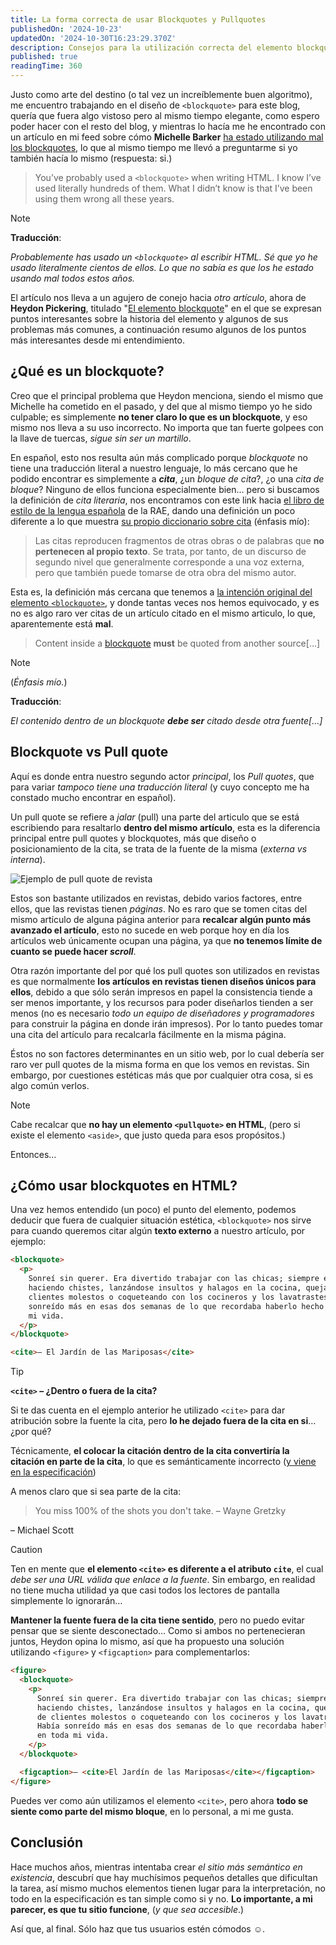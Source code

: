 ```yaml
---
title: La forma correcta de usar Blockquotes y Pullquotes
publishedOn: '2024-10-23'
updatedOn: '2024-10-30T16:23:29.370Z'
description: Consejos para la utilización correcta del elemento blockquote
published: true
readingTime: 360
---
```


Justo como arte del destino (o tal vez un increíblemente buen algoritmo), me encuentro trabajando en el diseño de `<blockquote>` para este blog, quería que fuera algo vistoso pero al mismo tiempo elegante, como espero poder hacer con el resto del blog, y mientras lo hacía me he encontrado con un artículo en mi feed sobre cómo **Michelle Barker** [ha estado utilizando mal los blockquotes](https://css-irl.info/ive-been-doing-blockquotes-wrong/), lo que al mismo tiempo me llevó a preguntarme si yo también hacía lo mismo (respuesta: si.)

> You’ve probably used a `<blockquote>` when writing HTML. I know I’ve used literally hundreds of them. What I didn’t know is that I’ve been using them wrong all these years.

> [!NOTE]
>
> **Traducción**:
>
> _Probablemente has usado un `<blockquote>` al escribir HTML. Sé que yo he usado literalmente cientos de ellos. Lo que no sabía es que los he estado usando mal todos estos años._

El artículo nos lleva a un agujero de conejo hacia _otro artículo_, ahora de **Heydon Pickering**, titulado "[El elemento blockquote](https://heydonworks.com/article/the-blockquote-element/)" en el que se expresan puntos interesantes sobre la historia del elemento y algunos de sus problemas más comunes, a continuación resumo algunos de los puntos más interesantes desde mi entendimiento.

## ¿Qué es un **blockquote**?

Creo que el principal problema que Heydon menciona, siendo el mismo que Michelle ha cometido en el pasado, y del que al mismo tiempo yo he sido culpable; es simplemente **no tener claro lo que es un blockquote**, y eso mismo nos lleva a su uso incorrecto. No importa que tan fuerte golpees con la llave de tuercas, _sigue sin ser un martillo_.

En español, esto nos resulta aún más complicado porque _blockquote_ no tiene una traducción literal a nuestro lenguaje, lo más cercano que he podido encontrar es simplemente a **_cita_**, ¿un _bloque de cita_?, ¿o una _cita de bloque_? Ninguno de ellos funciona especialmente bien… pero si buscamos la definición de _cita literaria_, nos encontramos con este link hacia [el libro de estilo de la lengua española](https://www.rae.es/libro-estilo-lengua-espa%C3%B1ola/citas) de la RAE, dando una definición un poco diferente a lo que muestra [su propio diccionario sobre cita](https://dle.rae.es/cita) (énfasis mío):

> Las citas reproducen fragmentos de otras obras o de palabras que **no pertenecen al propio texto**. Se trata, por tanto, de un discurso de segundo nivel que generalmente corresponde a una voz externa, pero que también puede tomarse de otra obra del mismo autor.

Esta es, la definición más cercana que tenemos a [la intención original del elemento `<blockquote>`](https://www.w3.org/TR/2011/WD-html5-author-20110809/the-blockquote-element.html), y donde tantas veces nos hemos equivocado, y es no es algo raro ver citas de un artículo citado en el mismo articulo, lo que, aparentemente está **mal**.

> Content inside a [blockquote](https://www.w3.org/TR/2011/WD-html5-author-20110809/the-blockquote-element.html#the-blockquote-element) **must** be quoted from another source[…]

> [!NOTE]
> (_Énfasis mío._)
>
> **Traducción**:
>
> _El contenido dentro de un blockquote **debe ser** citado desde otra fuente[…]_

## **Blockquote** vs Pull quote

Aquí es donde entra nuestro segundo actor _principal_, los _Pull quotes_, que para variar _tampoco tiene una traducción literal_ (y cuyo concepto me ha constado mucho encontrar en español).

Un pull quote se refiere a _jalar_ (pull) una parte del articulo que se está escribiendo para resaltarlo **dentro del mismo artículo**, esta es la diferencia principal entre pull quotes y blockquotes, más que diseño o posicionamiento de la cita, se trata de la fuente de la misma (_externa vs interna_).

![Ejemplo de pull quote de revista](/posts/the-correct-way-of-using-blockquotes/pullquote.jpg 'Ejemplo de pull quote en revista')

Estos son bastante utilizados en revistas, debido varios factores, entre ellos, que las revistas tienen _páginas_. No es raro que se tomen citas del mismo artículo de alguna página anterior para **recalcar algún punto más avanzado el artículo**, esto no sucede en web porque hoy en día los artículos web únicamente ocupan una página, ya que **no tenemos límite de cuanto se puede hacer _scroll_**.

Otra razón importante del por qué los pull quotes son utilizados en revistas es que normalmente **los artículos en revistas tienen diseños únicos para ellos**, debido a que sólo serán impresos en papel la consistencia tiende a ser menos importante, y los recursos para poder diseñarlos tienden a ser menos (no es necesario _todo un equipo de diseñadores y programadores_ para construir la página en donde irán impresos). Por lo tanto puedes tomar una cita del artículo para recalcarla fácilmente en la misma página.

Éstos no son factores determinantes en un sitio web, por lo cual debería ser raro ver pull quotes de la misma forma en que los vemos en revistas. Sin embargo, por cuestiones estéticas más que por cualquier otra cosa, si es algo común verlos.

> [!NOTE]
> Cabe recalcar que **no hay un elemento `<pullquote>` en HTML**, (pero si existe el elemento `<aside>`, que justo queda para esos propósitos.)

Entonces…

## ¿Cómo usar **blockquotes en HTML?**

Una vez hemos entendido (un poco) el punto del elemento, podemos deducir que fuera de cualquier situación estética, `<blockquote>` nos sirve para cuando queremos citar algún **texto externo** a nuestro artículo, por ejemplo:

```html
<blockquote>
  <p>
    Sonreí sin querer. Era divertido trabajar con las chicas; siempre estaban
    haciendo chistes, lanzándose insultos y halagos en la cocina, quejándose de
    clientes molestos o coqueteando con los cocineros y los lavatrastes. Había
    sonreído más en esas dos semanas de lo que recordaba haberlo hecho en toda
    mi vida.
  </p>
</blockquote>

<cite>– El Jardín de las Mariposas</cite>
```

> [!TIP]
>
> **`<cite>` – ¿Dentro o fuera de la cita?**
>
> Si te das cuenta en el ejemplo anterior he utilizado `<cite>` para dar atribución sobre la fuente la cita, pero **lo he dejado fuera de la cita en si**… ¿por qué?
>
> Técnicamente, **el colocar la citación dentro de la cita convertiría la citación en parte de la cita**, lo que es semánticamente incorrecto ([y viene en la especificación](https://html.spec.whatwg.org/multipage/grouping-content.html#the-blockquote-element:~:text=Attribution%20for%20the%20quotation%2C%20if%20any%2C%20must%20be%20placed%20outside%20the%20blockquote%20element.))
>
> A menos claro que si sea parte de la cita:
>
> > You miss 100% of the shots you don't take.
> > – Wayne Gretzky
>
> – Michael Scott

> [!CAUTION]
> Ten en mente que **el elemento `<cite>` es diferente a el atributo `cite`**, el cual _debe ser una URL válida que enlace a la fuente_. Sin embargo, en realidad no tiene mucha utilidad ya que casi todos los lectores de pantalla simplemente lo ignorarán…

**Mantener la fuente fuera de la cita tiene sentido**, pero no puedo evitar pensar que se siente desconectado… Como si ambos no pertenecieran juntos, Heydon opina lo mismo, así que ha propuesto una solución utilizando `<figure>` y `<figcaption>` para complementarlos:

```html
<figure>
  <blockquote>
    <p>
      Sonreí sin querer. Era divertido trabajar con las chicas; siempre estaban
      haciendo chistes, lanzándose insultos y halagos en la cocina, quejándose
      de clientes molestos o coqueteando con los cocineros y los lavatrastes.
      Había sonreído más en esas dos semanas de lo que recordaba haberlo hecho
      en toda mi vida.
    </p>
  </blockquote>

  <figcaption>– <cite>El Jardín de las Mariposas</cite></figcaption>
</figure>
```

Puedes ver como aún utilizamos el elemento `<cite>`, pero ahora **todo se siente como parte del mismo bloque**, en lo personal, a mi me gusta.

## **Conclusión**

Hace muchos años, mientras intentaba crear _el sitio más semántico en existencia_, descubrí que hay muchísimos pequeños detalles que dificultan la tarea, así mismo muchos elementos tienen lugar para la interpretación, no todo en la especificación es tan simple como si y no. **Lo importante, a mi parecer, es que tu sitio funcione**, (_y que sea accesible_.)

Así que, al final. Sólo haz que tus usuarios estén cómodos ☺️️.

